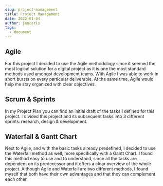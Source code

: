 ```yaml
---
slug: project-management
title: Project Management
date: 2022-01-04
author: jancarlo
tags:
  - document
---
```

## Agile

For this project I decided to use the Agile methodology since it seemed the most logical solution for a digital project as it is one the most standard methods used amongst development teams. With Agile I was able to work in short bursts on every particular deliverable. At the same time, Agile would help me stay organized with clear objectives.

## Scrum & Sprints

In my Project Plan you can find an initial draft of the tasks I defined for this project. I divided this project and its subsequent tasks into 3 different sprints: research, design & development.

## Waterfall & Gantt Chart

Next to Agile, and with the basic tasks already predefined, I decided to use the Waterfall method as well, more specifically with a Gantt Chart. I found this method easy to use and to understand, since all the tasks are dependent on its predecessor and it offers a clear overview of the whole project. Although Agile and Waterfall are two different methods, I found myself that both have their own advantages and that they can complement each other.
